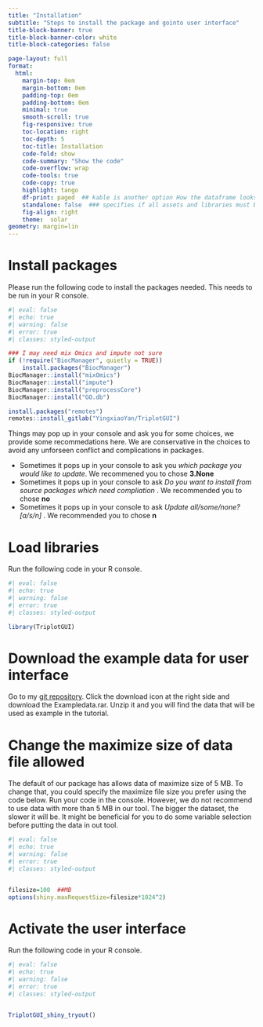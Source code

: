 ```yaml
---
title: "Installation"
subtitle: "Steps to install the package and gointo user interface"
title-block-banner: true
title-block-banner-color: white
title-block-categories: false

page-layout: full
format:
  html: 
    margin-top: 0em
    margin-bottom: 0em
    padding-top: 0em
    padding-bottom: 0em
    minimal: true
    smooth-scroll: true
    fig-responsive: true
    toc-location: right
    toc-depth: 5
    toc-title: Installation
    code-fold: show
    code-summary: "Show the code"
    code-overflow: wrap
    code-tools: true
    code-copy: true
    highlight: tango
    df-print: paged  ## kable is another option How the dataframe looks like 
    standalone: false  ### specifies if all assets and libraries must be integrated into the output html file as a standalone document.
    fig-align: right
    theme:  solar
geometry: margin=lin  
---
```


# Install packages

Please run the following code to install the packages needed. This needs to be run in your R console.

```r
#| eval: false
#| echo: true
#| warning: false
#| error: true
#| classes: styled-output

### I may need mix Omics and impute not sure
if (!require("BiocManager", quietly = TRUE))
    install.packages("BiocManager")
BiocManager::install("mixOmics")
BiocManager::install("impute")
BiocManager::install("preprocessCore")
BiocManager::install("GO.db")

install.packages("remotes")
remotes::install_gitlab("YingxiaoYan/TriplotGUI")
```

Things may pop up in your console and ask you for some choices, we provide some recommedations here. We are conservative in the choices to avoid any unforseen conflict and complications in packages.

<ul>

<li>Sometimes it pops up in your console to ask you *which package you would like to update*. We recommened you to chose **3.None**</li>

<li>Sometimes it pops up in your console to ask *Do you want to install from source packages which need compliation* . We recommended you to chose **no**</li>

<li>Sometimes it pops up in your console to ask *Update all/some/none?\[a/s/n\]* . We recommended you to chose **n**</li>

</ul>

# Load libraries

Run the following code in your R console.

```r
#| eval: false
#| echo: true
#| warning: false
#| error: true
#| classes: styled-output

library(TriplotGUI)
```

# Download the example data for user interface

Go to my [git repository](https://gitlab.com/YingxiaoYan/triplotgui/-/blob/main/Example_data.rar?ref_type=heads){target="_blank"}. Click the download icon at the right side and download the Exampledata.rar. Unzip it and you will find the data that will be used as example in the tutorial.

# Change the maximize size of data file allowed

The default of our package has allows data of maximize size of 5 MB. To change that, you could specify the maximize file size you prefer using the code below. Run your code in the console. However, we do not recommend to use data with more than 5 MB in our tool. The bigger the dataset, the slower it will be. It might be beneficial for you to do some variable selection before putting the data in out tool.

```r
#| eval: false
#| echo: true
#| warning: false
#| error: true
#| classes: styled-output


filesize=100  ##MB
options(shiny.maxRequestSize=filesize*1024^2)

```

# Activate the user interface

Run the following code in your R console.

```r
#| eval: false
#| echo: true
#| warning: false
#| error: true
#| classes: styled-output


TriplotGUI_shiny_tryout()

```
